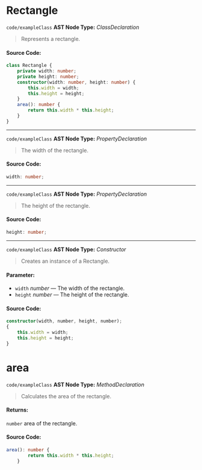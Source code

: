 
<Meta title="code/exampleClass" />

# Rectangle

`code/exampleClass`
**AST Node Type:** *ClassDeclaration*

> Represents a rectangle.

#### Source Code:

```ts
class Rectangle {
    private width: number;
    private height: number;
    constructor(width: number, height: number) {
        this.width = width;
        this.height = height;
    }
    area(): number {
        return this.width * this.height;
    }
}

```

----- 
`code/exampleClass`
**AST Node Type:** *PropertyDeclaration*
> The width of the rectangle.

#### Source Code:

```ts
width: number;

```

----- 
`code/exampleClass`
**AST Node Type:** *PropertyDeclaration*
> The height of the rectangle.

#### Source Code:

```ts
height: number;

```

----- 
`code/exampleClass`
**AST Node Type:** *Constructor*
> Creates an instance of a Rectangle.

#### Parameter:

- `width` *number* — The width of the rectangle.
- `height` *number* — The height of the rectangle.

#### Source Code:

```ts
constructor(width, number, height, number);
{
    this.width = width;
    this.height = height;
}

```

# area

`code/exampleClass`
**AST Node Type:** *MethodDeclaration*

> Calculates the area of the rectangle.

#### Returns:
`number`  area of the rectangle.

#### Source Code:

```ts
area(): number {
        return this.width * this.height;
    }
```

